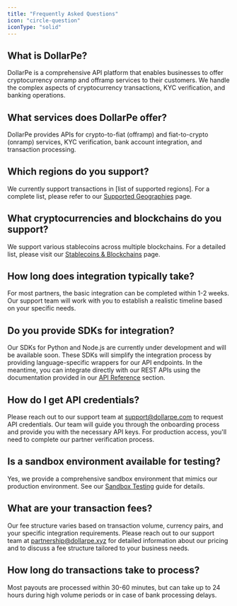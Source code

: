 ```yaml
---
title: "Frequently Asked Questions"
icon: "circle-question"
iconType: "solid"
---
```


<Accordion title="General Questions">

## What is DollarPe?

DollarPe is a comprehensive API platform that enables businesses to offer cryptocurrency onramp and offramp services to their customers. We handle the complex aspects of cryptocurrency transactions, KYC verification, and banking operations.

## What services does DollarPe offer?

DollarPe provides APIs for crypto-to-fiat (offramp) and fiat-to-crypto (onramp) services, KYC verification, bank account integration, and transaction processing.

## Which regions do you support?

We currently support transactions in [list of supported regions]. For a complete list, please refer to our [Supported Geographies](/guides/support/geographies) page.

## What cryptocurrencies and blockchains do you support?

We support various stablecoins across multiple blockchains. For a detailed list, please visit our [Stablecoins & Blockchains](/guides/support/stablecoins_and_blockchains) page.

</Accordion>

<Accordion title="Integration & Technical Questions">

## How long does integration typically take?

For most partners, the basic integration can be completed within 1-2 weeks. Our support team will work with you to establish a realistic timeline based on your specific needs.

## Do you provide SDKs for integration?

Our SDKs for Python and Node.js are currently under development and will be available soon. These SDKs will simplify the integration process by providing language-specific wrappers for our API endpoints. In the meantime, you can integrate directly with our REST APIs using the documentation provided in our [API Reference](/api-reference-other/overview/introduction) section.

## How do I get API credentials?

Please reach out to our support team at support@dollarpe.com to request API credentials. Our team will guide you through the onboarding process and provide you with the necessary API keys. For production access, you'll need to complete our partner verification process.

## Is a sandbox environment available for testing?

Yes, we provide a comprehensive sandbox environment that mimics our production environment. See our [Sandbox Testing](/guides/sandbox-testing) guide for details.

</Accordion>

<Accordion title="Transactions & Processing">

## What are your transaction fees?

Our fee structure varies based on transaction volume, currency pairs, and your specific integration requirements. Please reach out to our support team at partnership@dollarpe.xyz for detailed information about our pricing and to discuss a fee structure tailored to your business needs.

## How long do transactions take to process?

Most payouts are processed within 30-60 minutes, but can take up to 24 hours during high volume periods or in case of bank processing delays.
</Accordion>
